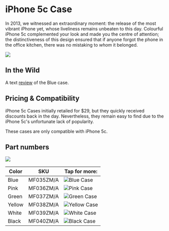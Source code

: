 
# iPhone 5c Case

In 2013, we witnessed an extraordinary moment: the release of the most vibrant iPhone yet, whose liveliness remains unbeaten to this day. Colourful iPhone 5c complemented your look and made you the centre of attention; the distinctiveness of this design ensured that if anyone forgot the phone in the office kitchen, there was no mistaking to _whom_ it belonged.

<img src="/assets/2013_5c.png"></img>

## In the Wild

A text [review](https://www.imore.com/iphone-5c-case-review) of the Blue case.

## Pricing & Compatibility

iPhone 5c Cases initially retailed for $29, but they quickly received discounts back in the day. Nevertheless, they remain easy to find due to the iPhone 5c's unfortunate lack of popularity.

These cases are only compatible with iPhone 5c.

## Part numbers

<img src="/assets/2013_5c.jpg"></img>

| Color  | SKU             | Tap for more:                                                                                                                   |
| ------ | --------------- | ------------------------------------------------------------------------------------------------------------------------------- |
| Blue   | MF035<wbr/>ZM/A | <Link href="/ancient/iphone-5c/MF035"><img src="https://everycase.imgix.net/everypreview/MF035.webp" alt="Blue Case"/></Link>   |
| Pink   | MF036<wbr/>ZM/A | <Link href="/ancient/iphone-5c/MF036"><img src="https://everycase.imgix.net/everypreview/MF036.webp" alt="Pink Case"/></Link>   |
| Green  | MF037<wbr/>ZM/A | <Link href="/ancient/iphone-5c/MF037"><img src="https://everycase.imgix.net/everypreview/MF037.webp" alt="Green Case"/></Link>  |
| Yellow | MF038<wbr/>ZM/A | <Link href="/ancient/iphone-5c/MF038"><img src="https://everycase.imgix.net/everypreview/MF038.webp" alt="Yellow Case"/></Link> |
| White  | MF039<wbr/>ZM/A | <Link href="/ancient/iphone-5c/MF039"><img src="https://everycase.imgix.net/everypreview/MF039.webp" alt="White Case"/></Link>  |
| Black  | MF040<wbr/>ZM/A | <Link href="/ancient/iphone-5c/MF040"><img src="https://everycase.imgix.net/everypreview/MF040.webp" alt="Black Case"/></Link>  |
